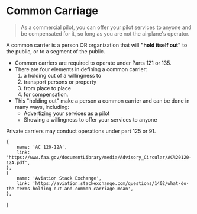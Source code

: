 
# Common Carriage

> As a commercial pilot, you can offer your pilot services to anyone and be
> compensated for it, so long as you are not the airplane's operator.

A common carrier is a person OR organization that will **"hold itself out"** to
the public, or to a segment of the public.

-   Common carriers are required to operate under Parts 121 or 135.
-   There are four elements in defining a common carrier:
    1. a holding out of a willingness to
    2. transport persons or property
    3. from place to place
    4. for compensation.
-   This "holding out" make a person a common carrier and can be done in many
    ways, including:
    -   Advertizing your services as a pilot
    -   Showing a willingness to offer your services to anyone

Private carriers may conduct operations under part 125 or 91.

    {
        name: 'AC 120-12A',
        link: 'https://www.faa.gov/documentLibrary/media/Advisory_Circular/AC%20120-12A.pdf',
    },
    {
        name: 'Aviation Stack Exchange',
        link: 'https://aviation.stackexchange.com/questions/1402/what-do-the-terms-holding-out-and-common-carriage-mean',
    },
]
